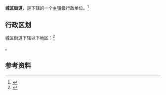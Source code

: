 {{中国乡级行政区|37/10/83/001/000}}

'''城区街道'''，是{{PRC admin/fullname|37/10/83/001/000|3}}下辖的一个[[乡镇|乡镇]]级行政单位。<ref>{{PRC admin/ref sgc|{{PRC admin/parent|37/10/83/001/000}}}}</ref>

== 行政区划 ==

城区街道下辖以下地区：<ref>{{PRC admin/ref sgc|37/10/83/001/000}}</ref>

{{PRC admin/children|37/10/83/001/000}}。

== 参考资料 ==

{{reflist}}

{{行政区划小作品}}
{{PRC admin/navcat|37/10/83/001/000}}